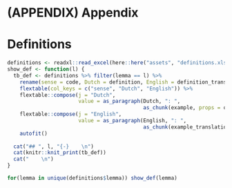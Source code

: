 # (APPENDIX) Appendix {-}

# Definitions
<!-- TODO Add frequency, maybe annotation data? Decide on order -->
<!-- NOTE This is not properly rendered in pdf, but it is rendered -->

```r
definitions <- readxl::read_excel(here::here("assets", "definitions.xlsx"))
show_def <- function(l) {
  tb_def <- definitions %>% filter(lemma == l) %>%
    rename(sense = code, Dutch = definition, English = definition_translation) %>%
    flextable(col_keys = c("sense", "Dutch", "English")) %>%
    flextable::compose(j = "Dutch",
                       value = as_paragraph(Dutch, ": ",
                                            as_chunk(example, props = officer::fp_text(italic = TRUE)))) %>%
    flextable::compose(j = "English",
                       value = as_paragraph(English, ": ",
                                            as_chunk(example_translation, props = officer::fp_text(italic = TRUE)))) %>%
    autofit()
  
  cat("## ", l, "{-}    \n")
  cat(knitr::knit_print(tb_def))
  cat("    \n")
}
```

```r
for(lemma in unique(definitions$lemma)) show_def(lemma)
```


